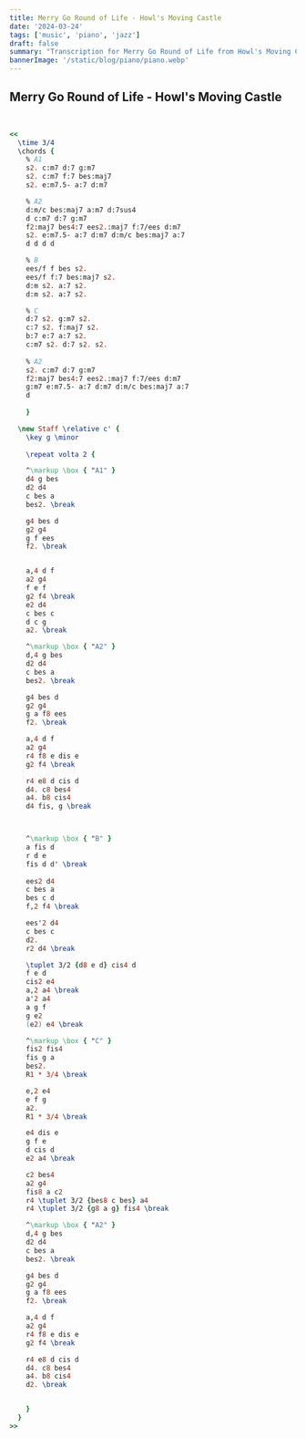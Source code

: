 ```yaml
---
title: Merry Go Round of Life - Howl's Moving Castle
date: '2024-03-24'
tags: ['music', 'piano', 'jazz']
draft: false
summary: "Transcription for Merry Go Round of Life from Howl's Moving Castle"
bannerImage: '/static/blog/piano/piano.webp'
---
```


## Merry Go Round of Life - Howl's Moving Castle

```lilypond


<<
  \time 3/4
  \chords { 
    % A1
    s2. c:m7 d:7 g:m7 
    s2. c:m7 f:7 bes:maj7
    s2. e:m7.5- a:7 d:m7

    % A2
    d:m/c bes:maj7 a:m7 d:7sus4
    d c:m7 d:7 g:m7
    f2:maj7 bes4:7 ees2.:maj7 f:7/ees d:m7
    s2. e:m7.5- a:7 d:m7 d:m/c bes:maj7 a:7
    d d d d

    % B
    ees/f f bes s2. 
    ees/f f:7 bes:maj7 s2.
    d:m s2. a:7 s2.
    d:m s2. a:7 s2.

    % C
    d:7 s2. g:m7 s2.
    c:7 s2. f:maj7 s2.
    b:7 e:7 a:7 s2.
    c:m7 s2. d:7 s2. s2. 
    
    % A2
    s2. c:m7 d:7 g:m7
    f2:maj7 bes4:7 ees2.:maj7 f:7/ees d:m7
    g:m7 e:m7.5- a:7 d:m7 d:m/c bes:maj7 a:7
    d
    
    }

  \new Staff \relative c' {
    \key g \minor
    
    \repeat volta 2 {

    ^\markup \box { "A1" }
    d4 g bes
    d2 d4
    c bes a 
    bes2. \break

    g4 bes d 
    g2 g4
    g f ees 
    f2. \break


    a,4 d f 
    a2 g4
    f e f
    g2 f4 \break
    e2 d4
    c bes c
    d c g
    a2. \break

    ^\markup \box { "A2" }
    d,4 g bes
    d2 d4
    c bes a 
    bes2. \break

    g4 bes d
    g2 g4
    g a f8 ees
    f2. \break

    a,4 d f
    a2 g4
    r4 f8 e dis e
    g2 f4 \break

    r4 e8 d cis d
    d4. c8 bes4
    a4. b8 cis4
    d4 fis, g \break



    ^\markup \box { "B" }
    a fis d
    r d e 
    fis d d' \break
    
    ees2 d4
    c bes a
    bes c d
    f,2 f4 \break

    ees'2 d4
    c bes c
    d2. 
    r2 d4 \break

    \tuplet 3/2 {d8 e d} cis4 d
    f e d
    cis2 e4
    a,2 a4 \break
    a'2 a4
    a g f 
    g e2
    (e2) e4 \break

    ^\markup \box { "C" }
    fis2 fis4
    fis g a 
    bes2.
    R1 * 3/4 \break

    e,2 e4
    e f g 
    a2.
    R1 * 3/4 \break

    e4 dis e
    g f e
    d cis d
    e2 a4 \break

    c2 bes4
    a2 g4
    fis8 a c2
    r4 \tuplet 3/2 {bes8 c bes} a4
    r4 \tuplet 3/2 {g8 a g} fis4 \break

    ^\markup \box { "A2" }
    d,4 g bes
    d2 d4
    c bes a 
    bes2. \break

    g4 bes d
    g2 g4
    g a f8 ees
    f2. \break

    a,4 d f
    a2 g4
    r4 f8 e dis e
    g2 f4 \break

    r4 e8 d cis d
    d4. c8 bes4
    a4. b8 cis4
    d2. \break


    } 
  }
>>


```